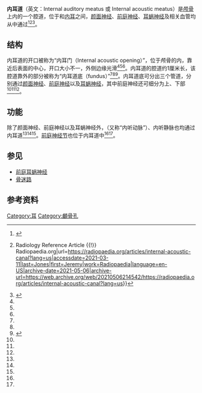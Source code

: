 {{About|[[内耳|内耳]]与颅后窝之间的腔道|[[外耳|外耳]]的组成部分|外耳道}}
{{Infobox bone|Name=内耳道|Latin=meatus acusticus internus|Image=Gray138.png|Caption=右颞骨内表面|Image2=Gray140.png|Caption2=右内耳道底 （fundus of the right internal acoustic meatus）|System=颅骨颞骨岩部}}'''内耳道'''（英文：Internal auditory meatus 或 Internal acoustic meatus）是[[颅骨|颅骨]]上{{link-en|颞骨岩部|Petrous part of the temporal bone}}内的一个腔道，位于{{link-en|颅后窝|Posterior cranial fossa}}和[[內耳|内耳]]之间，[[颜面神经|颜面神经]]、[[前庭神经|前庭神经]]、[[耳蜗神经|耳蜗神经]]及相关血管均从中通过<ref name=":0">{{Cite book|chapter=Anatomy, Head and Neck, Ear Internal Auditory Canal (Internal Auditory Meatus, Internal Acoustic Canal)|title=StatPearls|url=http://www.ncbi.nlm.nih.gov/books/NBK544288/|publisher=StatPearls Publishing|date=2021|location=Treasure Island (FL)|pmid=31335008|first=Kush|last=Panara|first2=Michael|last2=Hoffer}}</ref><ref name=":2">{{Cite web|title=Internal acoustic canal {{!}} Radiology Reference Article {{!}} Radiopaedia.org|url=https://radiopaedia.org/articles/internal-acoustic-canal?lang=us|accessdate=2021-03-11|last=Jones|first=Jeremy|work=Radiopaedia|language=en-US|archive-date=2021-05-06|archive-url=https://web.archive.org/web/20210506214542/https://radiopaedia.org/articles/internal-acoustic-canal?lang=us}}</ref><ref name=":1">{{Cite web|title=内耳道解剖|url=https://xuewen.cnki.net/R2009120590000007.html|accessdate=2021-03-11|work=|publisher=知网|language=zh}}</ref>。

== 结构 ==
内耳道的开口被称为“内耳门（Internal acoustic opening）”，位于颅骨的{{link-en|颅后窝|Posterior cranial fossa}}内，靠近{{link-en|颞骨岩部|Petrous part of the temporal bone}}后表面的中心，开口大小不一，外侧边缘光滑<ref name=":0" /><ref name=":2" /><ref name=":1" />。内耳道的腔道约1厘米长，该腔道靠外的部分被称为“内耳道底（fundus）”<ref name=":0" /><ref name=":2" /><ref>{{Cite web|title=[解剖学、组织学]图515 内耳道底Fundus o f internal acoustic meatus - 系统解剖学彩色图谱|url=https://www.tsu.tw/xiyi/23611.html|accessdate=2021-03-11|work=|publisher=天山医学院}}</ref>。内耳道底可分出三个管道，分别通过[[颜面神经|颜面神经]]、[[前庭神经|前庭神经]]以及[[耳蜗神经|耳蜗神经]]，其中前庭神经还可细分为上、下部<ref name=":0" /><ref name=":2" /><ref name=":1" />。

== 功能 ==
除了颜面神经、前庭神经以及耳蜗神经外，{{link-en|迷路动脉|Labyrinthine artery}}（又称“内听动脉”）、内听静脉也均通过内耳道<ref name=":0" /><ref name=":2" /><ref name=":1" />。[[前庭神经节|前庭神经节]]也位于内耳道中<ref name=":0" /><ref name=":2" />。

== 参见 ==
* [[前庭耳蜗神经|前庭耳蜗神经]]
* [[骨迷路|骨迷路]]

== 参考资料 ==
{{reflist|2}}

[[Category:耳|Category:耳]]
[[Category:顱骨孔|Category:顱骨孔]]